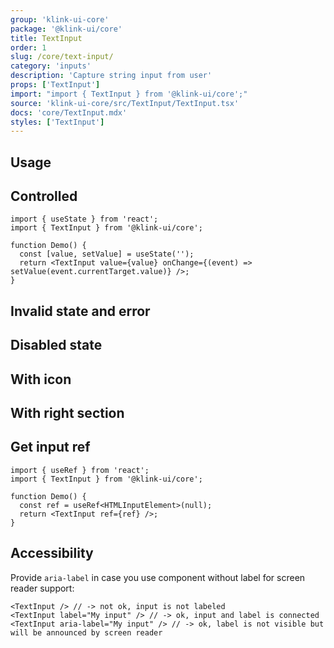 ```yaml
---
group: 'klink-ui-core'
package: '@klink-ui/core'
title: TextInput
order: 1
slug: /core/text-input/
category: 'inputs'
description: 'Capture string input from user'
props: ['TextInput']
import: "import { TextInput } from '@klink-ui/core';"
source: 'klink-ui-core/src/TextInput/TextInput.tsx'
docs: 'core/TextInput.mdx'
styles: ['TextInput']
---
```



## Usage

<Demo data={TextInputDemos.configurator} />

## Controlled

```tsx
import { useState } from 'react';
import { TextInput } from '@klink-ui/core';

function Demo() {
  const [value, setValue] = useState('');
  return <TextInput value={value} onChange={(event) => setValue(event.currentTarget.value)} />;
}
```

## Invalid state and error

<Demo data={TextInputDemos.validation} />

## Disabled state

<Demo data={TextInputDemos.disabled} />

## With icon

<Demo data={TextInputDemos.icon} />

## With right section

<Demo data={TextInputDemos.rightSection} />

## Get input ref

```tsx
import { useRef } from 'react';
import { TextInput } from '@klink-ui/core';

function Demo() {
  const ref = useRef<HTMLInputElement>(null);
  return <TextInput ref={ref} />;
}
```

## Accessibility

Provide `aria-label` in case you use component without label for screen reader support:

```tsx
<TextInput /> // -> not ok, input is not labeled
<TextInput label="My input" /> // -> ok, input and label is connected
<TextInput aria-label="My input" /> // -> ok, label is not visible but will be announced by screen reader
```

